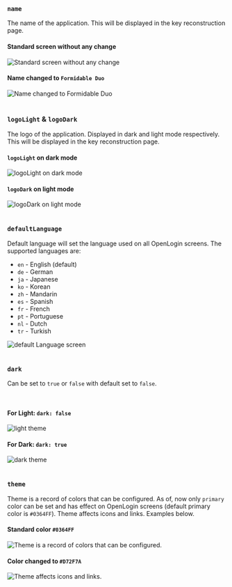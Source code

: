 
### `name`

The name of the application. This will be displayed in the key reconstruction page.

<div className="text-image-column">
  <div>
    <h4>
      Standard screen <strong>without</strong> any change
    </h4>
    <img
      style={{ display: 'block', maxHeight: '500px', alignSelf: 'center' }}
      src={DashboardImage}
      alt="Standard screen without any change"
    />
  </div>
  <div>
    <h4>
      Name changed to <code>Formidable Duo</code>
    </h4>
    <img
      style={{ display: 'block', maxHeight: '500px', alignSelf: 'center' }}
      src={Image6}
      alt="Name changed to Formidable Duo"
    />
  </div>
</div>
<br />

### `logoLight` & `logoDark`

The logo of the application. Displayed in dark and light mode respectively. This will be displayed
in the key reconstruction page.

<div className="text-image-column">
  <div>
    <h4>
      <code>logoLight</code> on dark mode
    </h4>
    <img
      style={{ display: 'block', maxHeight: '500px', alignSelf: 'center' }}
      src={Image8}
      alt="logoLight on dark mode"
    />
  </div>
  <div>
    <h4>
      <code>logoDark</code> on light mode
    </h4>
    <img
      style={{ display: 'block', maxHeight: '500px', alignSelf: 'center' }}
      src={Image9}
      alt="logoDark on light mode"
    />
  </div>
</div>
<br />

### `defaultLanguage`

Default language will set the language used on all OpenLogin screens. The supported languages are:

<div className="text-image-column">
  <div style={{ flexGrow: '1', minWidth: '200px' }}>
    <ul>
      <li>
        <code>en</code> - English (default)
      </li>
      <li>
        <code>de</code> - German
      </li>
      <li>
        <code>ja</code> - Japanese
      </li>
      <li>
        <code>ko</code> - Korean
      </li>
      <li>
        <code>zh</code> - Mandarin
      </li>
      <li>
        <code>es</code> - Spanish
      </li>
      <li>
        <code>fr</code> - French
      </li>
      <li>
        <code>pt</code> - Portuguese
      </li>
      <li>
        <code>nl</code> - Dutch
      </li>
      <li>
        <code>tr</code> - Turkish
      </li>
    </ul>
  </div>
  <div>
    <img style={{ width: '100%', maxWidth: '500px' }} src={Image7} alt="default Language screen" />
  </div>
</div>
<br />

### `dark`

Can be set to `true` or `false` with default set to `false`.

<br />

<div className="text-image-column">
  <div>
    <h4>
      For Light: <code>dark: false</code>
    </h4>
    <img
      style={{ display: 'block', maxHeight: '500px', alignSelf: 'center' }}
      src={Image3}
      alt="light theme"
    />
  </div>
  <div>
    <h4>
      For Dark: <code>dark: true</code>
    </h4>
    <img
      style={{ display: 'block', maxHeight: '500px', alignSelf: 'center' }}
      src={Image4}
      alt="dark theme"
    />
  </div>
</div>

<br />

### `theme`

Theme is a record of colors that can be configured. As of, now only `primary` color can be set and
has effect on OpenLogin screens (default primary color is `#0364FF`). Theme affects icons and links.
Examples below.

<div className="text-image-column">
  <div>
    <h4>
      Standard color <code>#0364FF</code>
    </h4>
    <img
      style={{ display: 'block', maxHeight: '500px', alignSelf: 'center' }}
      src={DashboardImage}
      alt="Theme is a record of colors that can be configured."
    />
  </div>
  <div>
    <h4>
      Color changed to <code>#D72F7A</code>
    </h4>
    <img
      style={{ display: 'block', maxHeight: '500px', alignSelf: 'center' }}
      src={Image6}
      alt="Theme affects icons and links."
    />
  </div>
</div>
<br />
